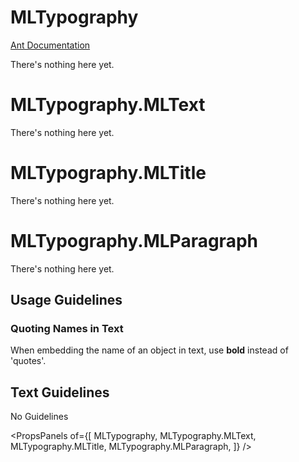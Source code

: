 
# MLTypography

[Ant Documentation](https://3x.ant.design/components/typography)

There's nothing here yet.


# MLTypography.MLText

There's nothing here yet.

# MLTypography.MLTitle

There's nothing here yet.

# MLTypography.MLParagraph

There's nothing here yet.

## Usage Guidelines
### Quoting Names in Text
When embedding the name of an object in text, use **bold** instead of 'quotes'.

## Text Guidelines
No Guidelines

<PropsPanels of={[
  MLTypography,
  MLTypography.MLText,
  MLTypography.MLTitle,
  MLTypography.MLParagraph,
]} />
